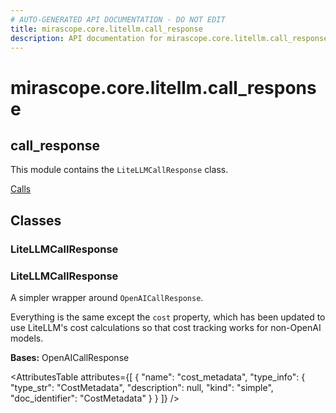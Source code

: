 ```yaml
---
# AUTO-GENERATED API DOCUMENTATION - DO NOT EDIT
title: mirascope.core.litellm.call_response
description: API documentation for mirascope.core.litellm.call_response
---
```


# mirascope.core.litellm.call_response

## <ApiType type="Module" module="mirascope.core.litellm.call_response" path="core/litellm/call_response" symbolName="call_response" /> call_response

This module contains the `LiteLLMCallResponse` class.

<Info title="Usage">

[Calls](/docs/mirascope/learn/calls#handling-responses)

</Info>

## Classes

### LiteLLMCallResponse

### <ApiType type="Class" module="mirascope.core.litellm.call_response" path="core/litellm/call_response" symbolName="LiteLLMCallResponse" /> LiteLLMCallResponse

A simpler wrapper around `OpenAICallResponse`.

Everything is the same except the `cost` property, which has been updated to use
LiteLLM's cost calculations so that cost tracking works for non-OpenAI models.

**Bases:** OpenAICallResponse

<AttributesTable
  attributes={[
  {
    "name": "cost_metadata",
    "type_info": {
      "type_str": "CostMetadata",
      "description": null,
      "kind": "simple",
      "doc_identifier": "CostMetadata"
    }
  }
]}
/>



